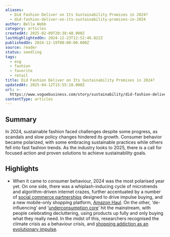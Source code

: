 ```yaml
---
aliases:
  - Did Fashion Deliver on Its Sustainability Promises in 2024?
  - did-fashion-deliver-on-its-sustainability-promises-in-2024
author: Bella Webb
category: articles
createdAt: 2025-02-09T20:38:48.000Z
lastHighlightedOn: 2024-12-23T12:52:46.822Z
publishedOn: 2024-12-19T00:00:00.000Z
source: reader
status: seedling
tags:
  - esg
  - fashion
  - favorite
  - retail
title: Did Fashion Deliver on Its Sustainability Promises in 2024?
updatedAt: 2025-04-12T15:55:18.000Z
url: >-
  https://www.voguebusiness.com/story/sustainability/did-fashion-deliver-on-its-sustainability-promises-in-2024?uID=58ba29f6592c24ef0bdefa76114a43982a806c17a289ed758a3b0794fe834435&utm_campaign=VB_NEWS_MEMBER_SustainabilityEdit_4_191224%2C&utm_source=newsletter&utm_brand=vb&utm_mailing=VB_NEWS_MEMBER_SustainabilityEdit_4_191224%2C&utm_medium=email&utm_term=VB_PaidSustainability&__readwiseLocation=
contentType: articles
---
```

## Summary

In 2024, sustainable fashion faced challenges despite some progress, as scandals and slow policy changes hindered its growth. Consumer behavior became polarized, with some embracing sustainable practices while others fell into fast fashion trends. As the industry looks to 2025, there is a call for focused action and proven solutions to achieve sustainability goals.

## Highlights

- When it came to consumer behaviour, 2024 was the most polarised year yet. On one side, there was a whiplash-inducing cycle of microtrends and algorithm-driven internet crazes, further accentuated by a number of [social commerce partnerships](https://www.voguebusiness.com/story/sustainability/overconsumption-can-we-ever-put-the-genie-back-in-the-bottle) designed to drive impulse buying, and a new mobile-only shopping platform, [Amazon Haul](https://www.voguebusiness.com/story/sustainability/amazon-confirms-fashion-hauls-arent-going-anywhere). On the other, ‘de-influencing’ and ‘[underconsumption core](https://www.voguebusiness.com/story/sustainability/tiktoks-anti-overconsumption-movement-rule-of-5-wake-up-call-for-brands)’ hit the mainstream, with people celebrating decluttering, using products up fully and only buying what they really need. In the midst of this, researchers recognised the climate crisis as a behaviour crisis, and [shopping addiction as an evolutionary impulse](https://www.voguebusiness.com/story/sustainability/how-to-combat-our-evolutionary-addiction-to-shopping).
